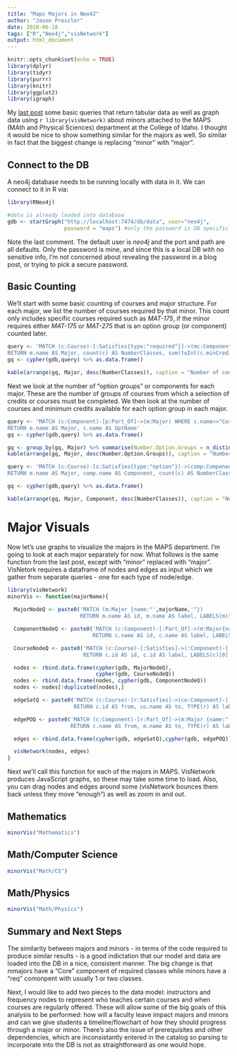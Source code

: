 ```yaml
---
title: "Maps Majors in Neo4J"
author: "Jason Preszler"
date: 2018-06-18
tags: ["R","Neo4j","visNetwork"]
output: html_document
---
```


```r
knitr::opts_chunk$set(echo = TRUE)
library(dplyr)
library(tidyr)
library(purrr)
library(knitr)
library(ggplot2)
library(igraph)
```

My [last post](http://jpreszler.rbind.io/post/2018-06-16-neo4j-demo/) some basic queries that return tabular data as well as graph data using `r library(visNetwork)` about minors attached to the MAPS (MAth and Physical Sciences) department at the College of Idaho. I thought it would be nice to show something similar for the majors as well. So similar in fact that the biggest change is replacing "minor" with "major".

## Connect to the DB
A neo4j database needs to be running locally with data in it. We can connect to it in R via:
```r
library(RNeo4j)

#data is already loaded into database
gdb <- startGraph("http://localhost:7474/db/data", user="neo4j", 
                  password = "maps") #only the password is DB specific here
```

Note the last comment. The default user is *neo4j* and the port and path are all defaults. Only the password is mine, and since this is a local DB with no sensitive info, I'm not concerned about revealing the password in a blog post, or trying to pick a secure password.

## Basic Counting
We'll start with some basic counting of courses and major structure. For each major, we list the number of courses required by that minor. This count only includes specific courses required such as *MAT-175*, if the minor requires either *MAT-175* or *MAT-275* that is an option group (or component) counted later.

```r
query <- 'MATCH (c:Course)-[:Satisfies{type:"required"}]->(mc:Component{name:"Core"})-[:Part_Of]->(m:Major) 
RETURN m.name AS Major, count(c) AS NumberClasses, sum(toInt(c.minCredits)) AS CreditMin'
gq <- cypher(gdb,query) %>% as.data.frame()

kable(arrange(gq, Major, desc(NumberClasses)), caption = "Number of courses required for each major")

```

Next we look at the number of "option groups" or components for each major. These are the number of groups of courses from which a selection of credits or courses must be completed. We then look at the number of courses and minimum credits available for each option group in each major.

```r
query <- 'MATCH (c:Component)-[p:Part_Of]->(m:Major) WHERE c.name<>"Core"
RETURN m.name AS Major, c.name AS OptName'
gq <- cypher(gdb,query) %>% as.data.frame()

gq <- group_by(gq, Major) %>% summarise(Number.Option.Groups = n_distinct(OptName))
kable(arrange(gq, Major, desc(Number.Option.Groups)), caption = "Number of Option Groups required for each major")
```

```r
query <- 'MATCH (c:Course)-[s:Satisfies{type:"option"}]->(comp:Component)-[p:Part_Of]->(m:Major) 
RETURN m.name AS Major, comp.name AS Component, count(c) AS NumberClasses, sum(toInt(c.minCredits)) AS CreditMin'

gq <- cypher(gdb,query) %>% as.data.frame()

kable(arrange(gq, Major, Component, desc(NumberClasses)), caption = "Number of courses for each option group of each major")
```

# Major Visuals
Now let's use graphs to visualize the majors in the MAPS department. I'm going to look at each major separately for now. What follows is the same function from the last post, except with "minor" replaced with "major". VisNetork requires a dataframe of nodes and edges as input which we gather from separate queries - one for each type of node/edge.

```r
library(visNetwork)
minorVis <- function(majorName){
  
  MajorNodeQ <- paste0('MATCH (m:Major {name:"',majorName,'"}) 
                       RETURN m.name AS id, m.name AS label, LABELS(m)[0] AS group')

  ComponentNodeQ <- paste0('MATCH (c:Component)-[:Part_Of]->(m:Major{name:"', majorName,'"}) 
                           RETURN c.name AS id, c.name AS label, LABELS(c)[0] AS group')

  CourseNodeQ <- paste0('MATCH (c:Course)-[:Satisfies]->(:Component)-[:Part_Of]->(m:Major{name:"',majorName,'"}) 
                        RETURN c.id AS id, c.id AS label, LABELS(c)[0] AS group')

  nodes <- rbind.data.frame(cypher(gdb, MajorNodeQ), 
                            cypher(gdb, CourseNodeQ))
  nodes <- rbind.data.frame(nodes, cypher(gdb, ComponentNodeQ))
  nodes <- nodes[!duplicated(nodes),]

  edgeSatQ <- paste0('MATCH (c:Course)-[r:Satisfies]->(co:Component)-[:Part_Of]->(m:Major {name:"',majorName,'"}) 
                     RETURN c.id AS from, co.name AS to, TYPE(r) AS label')

  edgePOQ <- paste0('MATCH (c:Component)-[r:Part_Of]->(m:Major {name:"',majorName,'"}) 
                    RETURN c.name AS from, m.name AS to, TYPE(r) AS label')

  edges <- rbind.data.frame(cypher(gdb, edgeSatQ),cypher(gdb, edgePOQ))

  visNetwork(nodes, edges)
}
```

Next we'll call this function for each of the majors in MAPS. VisNetwork produces JavaScript graphs, so these may take some time to load. Also, you can drag nodes and edges around some (visNetwork bounces them back unless they move "enough") as well as zoom in and out.

## Mathematics
```r
minorVis("Mathematics")
```

## Math/Computer Science
```r
minorVis("Math/CS")
```

## Math/Physics
```r
minorVis("Math/Physics")
```


## Summary and Next Steps
The similarity between majors and minors - in terms of the code required to produce similar results - is a good indictation that our model and data are loaded into the DB in a nice, consistent manner. The big change is that mmajors have a "Core" component of required classes while minors have a "req" comonpent with usually 1 or two classes.

Next, I would like to add two pieces to the data model: instructors and frequency nodes to represent who teaches certain courses and when courses are regularly offered. These will allow some of the big goals of this analysis to be performed: how will a faculty leave impact majors and minors and can we give students a timeline/flowchart of how they should progress through a major or minor. There's also the issue of prerequisites and other dependencies, which are inconsistantly entered in the catalog so parsing to incorporate into the DB is not as straightforward as one would hope.